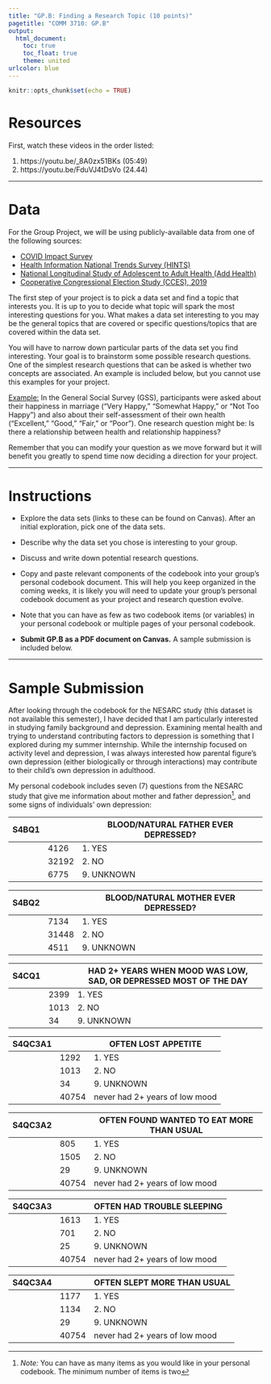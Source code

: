 ```yaml
---
title: "GP.B: Finding a Research Topic (10 points)"
pagetitle: "COMM 3710: GP.B"
output:
  html_document:
    toc: true
    toc_float: true
    theme: united
urlcolor: blue
---
```


```r
knitr::opts_chunk$set(echo = TRUE)
```

# Resources
First, watch these videos in the order listed:

1. https://youtu.be/_8A0zx51BKs (05:49)
2. https://youtu.be/FduVJ4tDsVo (24.44)

---

# Data
For the Group Project, we will be using publicly-available data from one of the following sources:

- [COVID Impact Survey](https://www.covid-impact.org/)
- [Health Information National Trends Survey (HINTS)](https://hints.cancer.gov/default.aspx)
- [National Longitudinal Study of Adolescent to Adult Health (Add Health)](https://addhealth.cpc.unc.edu/)
- [Cooperative Congressional Election Study (CCES), 2019](https://dataverse.harvard.edu/dataset.xhtml?persistentId=doi:10.7910/DVN/WOT7O8)

The first step of your project is to pick a data set and find a topic that interests you. It is up to you to decide what topic will spark the most interesting questions for you. What makes a data set interesting to you may be the general topics that are covered or specific questions/topics that are covered within the data set.

You will have to narrow down particular parts of the data set you find interesting. Your goal is to brainstorm some possible research questions. One of the simplest research questions that can be asked is whether two concepts are associated. An example is included below, but you cannot use this examples for your project.

<u>Example:</u>
In the General Social Survey (GSS), participants were asked about their happiness in marriage (“Very Happy,” “Somewhat Happy,” or “Not Too Happy”) and also about their self-assessment of their own health (“Excellent,” “Good,” “Fair,” or “Poor”). One research question might be: Is there a relationship between health and relationship happiness?

Remember that you can modify your question as we move forward but it will benefit you greatly to spend time now deciding a direction for your project.

---

# Instructions
- Explore the data sets (links to these can be found on Canvas). After an initial exploration, pick one of the    data sets.

- Describe why the data set you chose is interesting to your group.

- Discuss and write down potential research questions.

- Copy and paste relevant components of the codebook into your group's personal codebook document. This will help you keep organized in the coming weeks, it is likely you will need to update your group's personal codebook document as your project and research question evolve.

- Note that you can have as few as two codebook items (or variables) in your personal codebook or multiple pages of your personal codebook.

- **Submit GP.B as a PDF document on Canvas.** A sample submission is included below.

---

# Sample Submission
After looking through the codebook for the NESARC study (this dataset is not available this semester), I have decided that I am particularly interested in studying family background and depression. Examining mental health and trying to understand contributing factors to depression is something that I explored during my summer internship. While the internship focused on activity level and depression, I was always interested how parental figure’s own depression (either biologically or through interactions) may contribute to their child’s own depression in adulthood.

My personal codebook includes seven (7) questions from the NESARC study that give me information about mother and father depression^[*Note:* You can have as many items as you would like in your personal codebook. The minimum number of items is two], and some signs of individuals’ own depression:

| S4BQ1 |       | BLOOD/NATURAL FATHER EVER DEPRESSED? |
|-------|-------|--------------------------------------|
|       | 4126  | 1. YES                               |
|       | 32192 | 2. NO                                |
|       | 6775  | 9. UNKNOWN                           |


| S4BQ2 |       | BLOOD/NATURAL MOTHER EVER DEPRESSED? |
|-------|-------|--------------------------------------|
|       | 7134  | 1. YES                               |
|       | 31448 | 2. NO                                |
|       | 4511  | 9. UNKNOWN                           |


| S4CQ1 |      | HAD 2+ YEARS WHEN MOOD WAS LOW, SAD, OR DEPRESSED MOST OF THE DAY |
|-------|------|-------------------------------------------------------------------|
|       | 2399 | 1. YES                                                            |
|       | 1013 | 2. NO                                                             |
|       | 34   | 9. UNKNOWN                                                        |


| S4QC3A1 |       | OFTEN LOST APPETITE            |
|---------|-------|--------------------------------|
|         | 1292  | 1. YES                         |
|         | 1013  | 2. NO                          |
|         | 34    | 9. UNKNOWN                     |
|         | 40754 | never had 2+ years of low mood |


| S4QC3A2 |       | OFTEN FOUND WANTED TO EAT MORE THAN USUAL |
|---------|-------|-------------------------------------------|
|         | 805   | 1. YES                                    |
|         | 1505  | 2. NO                                     |
|         | 29    | 9. UNKNOWN                                |
|         | 40754 | never had 2+ years of low mood            |


| S4QC3A3 |       | OFTEN HAD TROUBLE SLEEPING     |
|---------|-------|--------------------------------|
|         | 1613  | 1. YES                         |
|         | 701   | 2. NO                          |
|         | 25    | 9. UNKNOWN                     |
|         | 40754 | never had 2+ years of low mood |


| S4QC3A4 |       | OFTEN SLEPT MORE THAN USUAL    |
|---------|-------|--------------------------------|
|         | 1177  | 1. YES                         |
|         | 1134  | 2. NO                          |
|         | 29    | 9. UNKNOWN                     |
|         | 40754 | never had 2+ years of low mood |
